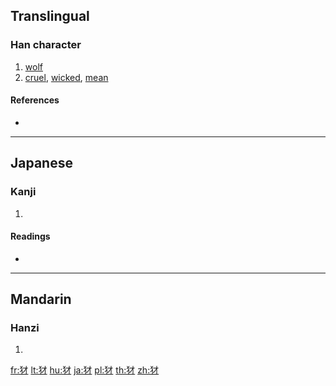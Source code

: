 {{character info/new}}
{{also|豺}}
==Translingual==

===Han character===
{{Han char|rn=94|rad=犬|as=03|sn=6|four=|canj=KHDH}}

# [[wolf]]
# [[cruel]], [[wicked]], [[mean]]

====References====
* {{Han ref|kx=0706.140|dkj=20248|dj=1119.060|hdz=21333.010|uh=72B2|ud=29362}}

----

==Japanese==

===Kanji===
{{ja-kanji|grade=|rs=犬03}}

# {{defn|lang=ja|sort=犬03}}

====Readings====
* {{ja-readings|on=[[さい]] (sai)|kun=[[やまいぬ]] (yamainu)}}

----

==Mandarin==

===Hanzi===
{{cmn-hanzi|pin=[[cái]] ([[cai2]])|wg=ts'ai<sup>2</sup>}}

# {{defn|lang=cmn|sort=犬03}}

[[fr:犲]]
[[lt:犲]]
[[hu:犲]]
[[ja:犲]]
[[pl:犲]]
[[th:犲]]
[[zh:犲]]